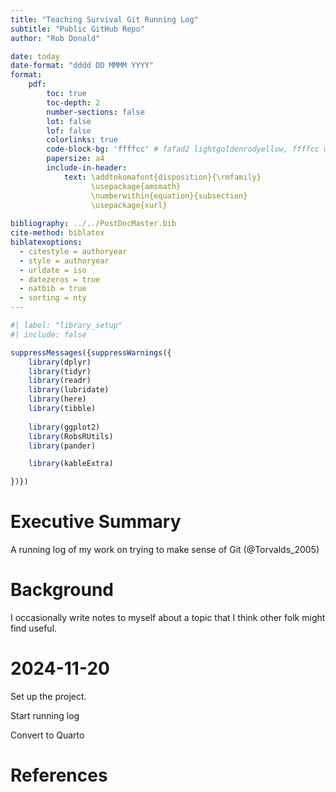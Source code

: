 ```yaml
---
title: "Teaching Survival Git Running Log"
subtitle: "Public GitHub Repo"
author: "Rob Donald"

date: today
date-format: "dddd DD MMMM YYYY"
format:
    pdf:
        toc: true
        toc-depth: 2
        number-sections: false
        lot: false
        lof: false
        colorlinks: true
        code-block-bg: 'ffffcc' # fafad2 lightgoldenrodyellow, ffffcc web safe
        papersize: a4
        include-in-header: 
            text: \addtokomafont{disposition}{\rmfamily}
                  \usepackage{amsmath} 
                  \numberwithin{equation}{subsection}
                  \usepackage{xurl}
                              
bibliography: ../../PostDocMaster.bib
cite-method: biblatex
biblatexoptions:
  - citestyle = authoryear
  - style = authoryear
  - urldate = iso
  - datezeros = true
  - natbib = true
  - sorting = nty
---
```




```{=tex}
\def\shrug{\texttt{\raisebox{0.75em}{\char`\_}\char`\\\char`\_\kern-0.5ex(\kern-0.25ex\raisebox{0.25ex}
{\rotatebox{45}{\raisebox{-.75ex}"\kern-1.5ex\rotatebox{-90})}}\kern-0.5ex)\kern-0.5ex\char`\_/\raisebox{0.75em}
{\char`\_}}}
```

```r
#| label: "library_setup"
#| include: false

suppressMessages({suppressWarnings({
    library(dplyr)
    library(tidyr)
    library(readr)
    library(lubridate)
    library(here)
    library(tibble)
    
    library(ggplot2)
    library(RobsRUtils)
    library(pander)

    library(kableExtra)

})})
```



\newpage
# Executive Summary

A running log of my work on trying to make sense of Git (@Torvalds_2005)

# Background

I occasionally write notes to myself about a topic that I think other folk 
might find useful.

# 2024-11-20

Set up the project.

Start running log

Convert to Quarto

# References {.unnumbered}

::: {#refs}
:::